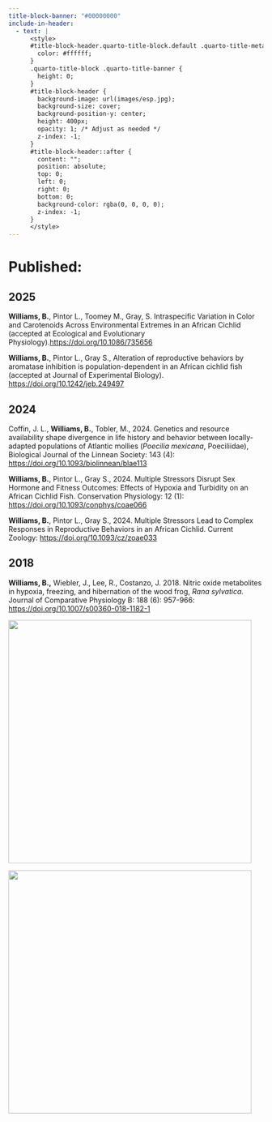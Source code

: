 ```yaml
---
title-block-banner: "#00000000"
include-in-header:
  - text: |
      <style>
      #title-block-header.quarto-title-block.default .quarto-title-meta {
        color: #ffffff;
      }
      .quarto-title-block .quarto-title-banner {
        height: 0;
      }
      #title-block-header {
        background-image: url(images/esp.jpg);
        background-size: cover;
        background-position-y: center;
        height: 400px;
        opacity: 1; /* Adjust as needed */
        z-index: -1;
      }
      #title-block-header::after {
        content: "";
        position: absolute;
        top: 0;
        left: 0;
        right: 0;
        bottom: 0;
        background-color: rgba(0, 0, 0, 0); 
        z-index: -1;
      }
      </style>
---
```


# **Published:**

## 2025

**Williams, B.**, Pintor L., Toomey M., Gray, S. Intraspecific Variation in Color and Carotenoids Across Environmental Extremes in an African Cichlid (accepted at Ecological and Evolutionary Physiology).<https://doi.org/10.1086/735656>

**Williams, B.**, Pintor L., Gray S., Alteration of reproductive behaviors by aromatase inhibition is population-dependent in an African cichlid fish (accepted at Journal of Experimental Biology). <https://doi.org/10.1242/jeb.249497>

## 2024

Coffin, J. L., **Williams, B.**, Tobler, M., 2024. Genetics and resource availability shape divergence in life history and behavior between locally-adapted populations of Atlantic mollies (*Poecilia mexicana*, Poeciliidae), Biological Journal of the Linnean Society: 143 (4): <https://doi.org/10.1093/biolinnean/blae113>

**Williams, B.**, Pintor L., Gray S., 2024. Multiple Stressors Disrupt Sex Hormone and Fitness Outcomes: Effects of Hypoxia and Turbidity on an African Cichlid Fish. Conservation Physiology: 12 (1): <https://doi.org/10.1093/conphys/coae066>

**Williams, B.**, Pintor L., Gray S., 2024. Multiple Stressors Lead to Complex Responses in Reproductive Behaviors in an African Cichlid. Current Zoology: <https://doi.org/10.1093/cz/zoae033>

## 2018

**Williams, B.,** Wiebler, J., Lee, R., Costanzo, J. 2018. Nitric oxide metabolites in hypoxia, freezing, and hibernation of the wood frog, *Rana sylvatica.* Journal of Comparative Physiology B: 188 (6): 957-966: <https://doi.org/10.1007/s00360-018-1182-1>

::: {layout-ncol="2"}
![](images/monkey.JPG){width="5in"}

![](images/IMG_9223.JPG){width="5in"}
:::
